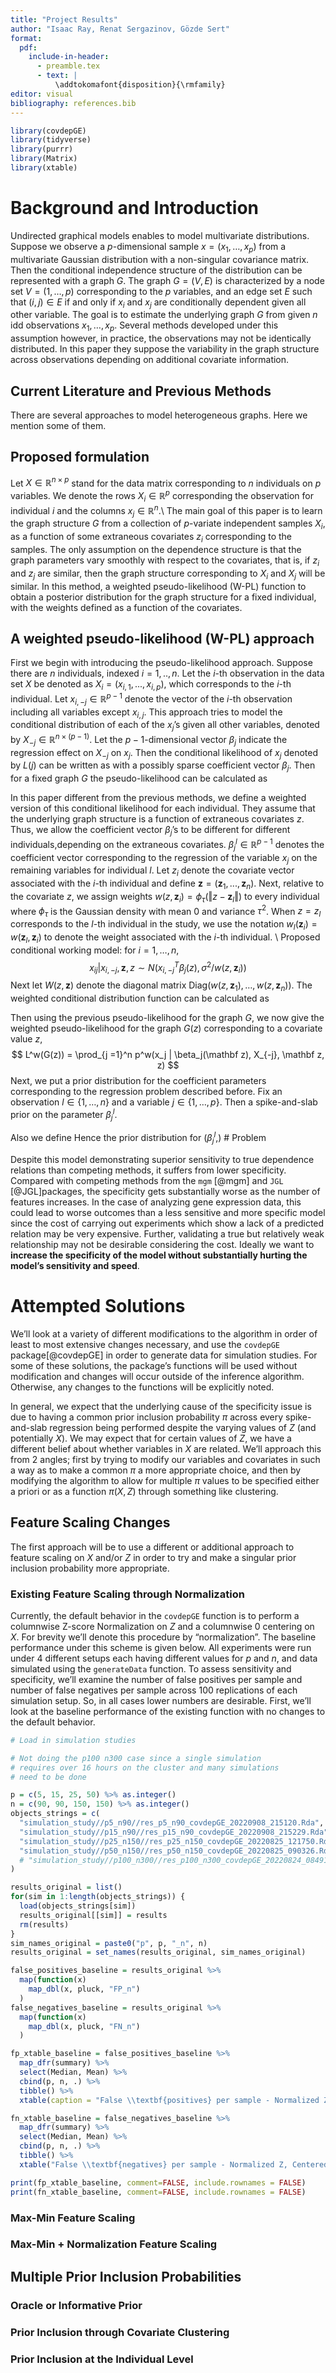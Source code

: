 ```yaml
---
title: "Project Results"
author: "Isaac Ray, Renat Sergazinov, Gözde Sert"
format: 
  pdf:
    include-in-header:
      - preamble.tex
      - text: |
          \addtokomafont{disposition}{\rmfamily}
editor: visual
bibliography: references.bib
---
```


```r
library(covdepGE)
library(tidyverse)
library(purrr)
library(Matrix)
library(xtable)
```

# Background and Introduction

Undirected graphical models enables to model multivariate distributions. Suppose we observe a $p$-dimensional sample $x = (x_1, \dots , x_p)$ from a multivariate Gaussian distribution with a non-singular covariance matrix. Then the conditional independence structure of the distribution can be represented with a graph $G$. The graph $G = (V, E)$ is characterized by a node set $V = (1, \dots, p)$ corresponding to the $p$ variables, and an edge set $E$ such that $(i,j)\in E$ if and only if $x_i$ and $x_j$ are conditionally dependent given all other variable. The goal is to estimate the underlying graph $G$ from given $n$ idd observations $x_1, \dots , x_p$. Several methods developed under this assumption however, in practice, the observations may not be identically distributed. In this paper they suppose the variability in the graph structure across observations depending on additional covariate information.

## Current Literature and Previous Methods

There are several approaches to model heterogeneous graphs. Here we mention some of them.

```{=tex}
\begin{itemize}
\item Without using covariate information: These methods depend on the criteria of first splitting the data into homogeneous groups and sharing information withing groups
\item Adding the covariates into the mean structure of Gaussian graphical models as multiple linear regressions such that the mean is a continuous function of covariates. This approaches studied from a Bayesian perspective and a frequentist perspective. For this approach still uses the homogeneous graph structure for all observation which we do not want. 
\item Modeling the underlying covariance matrix as a function of the covariates. The main difficulty of this approach is to enforce sparsity in the precision matrix while being positive definite, as the sparsity in the covariance matrix does not normally carry to the precision matrix through matrix inversion.
\end{itemize}
```
## Proposed formulation

Let $X \in \mathbb{R}^{n \times p}$ stand for the data matrix corresponding to $n$ individuals on $p$ variables. We denote the rows $X_i \in \mathbb{R}^p$ corresponding the observation for individual $i$ and the columns $x_j \in \mathbb{R}^n$.\\ The main goal of this paper is to learn the graph structure $G$ from a collection of $p$-variate independent samples $X_i$, as a function of some extraneous covariates $z_i$ corresponding to the samples. The only assumption on the dependence structure is that the graph parameters vary smoothly with respect to the covariates, that is, if $z_i$ and $z_j$ are similar, then the graph structure corresponding to $X_i$ and $X_j$ will be similar. In this method, a weighted pseudo-likelihood (W-PL) function to obtain a posterior distribution for the graph structure for a fixed individual, with the weights defined as a function of the covariates.

## A weighted pseudo-likelihood (W-PL) approach

First we begin with introducing the pseudo-likelihood approach. Suppose there are $n$ individuals, indexed $i = 1,..,n$. Let the $i$-th observation in the data set $X$ be denoted as $X_i = (x_{i,1},...,x_{i,p})$, which corresponds to the $i$-th individual. Let $x_{i,−j} \in \mathbb R^{p−1}$ denote the vector of the $i$-th observation including all variables except $x_{i,j}$. This approach tries to model the conditional distribution of each of the $x_j$'s given all other variables, denoted by $X_{−j} \in \mathbb R^{n \times(p−1)}$. Let the $p − 1$-dimensional vector $\beta_j$ indicate the regression effect on $X_{-j}$ on $x_j$. Then the conditional likelihood of $x_j$ denoted by $L(j)$ can be written as 
\begin{equation}
L(j) = p(x_j | X_{-j}, \beta_j) \sim \prod_{i =1}^n \exp \left\{-(x_{i,j} - x_{i, -j}^T\beta_j)^2/ 2\sigma^2 \right\},
\end{equation}
with a possibly sparse coefficient vector $\beta_j$. Then for a fixed graph $G$ the pseudo-likelihood can be calculated as
\begin{equation}
L(G) = \prod_{j =1}^n L(j) = \prod_{j =1}^n p(x_j | X_{-j}, \beta_j). 
\end{equation}

In this paper different from the previous methods, we define a weighted version of this conditional likelihood for each individual. They assume that the underlying graph structure is a function of extraneous covariates $z$. Thus, we allow the coefficient vector $\beta_j$’s to be different for different individuals,depending on the extraneous covariates. $\beta_j^l \in \mathbb R^{p−1}$ denotes the coefficient vector corresponding to the regression of the variable $x_j$ on the remaining variables for individual $l$. Let $z_i$ denote the covariate vector associated with the $i$-th individual and define $\mathbf z = (\mathbf  z_1, . . . , \mathbf  z_n)$. Next, relative to the covariate $z$, we assign weights $w(z, \mathbf z_i) = \phi_{\tau} (\Vert z − \mathbf  z_l\Vert)$ to every individual where $\phi_{\tau}$ is the Gaussian density with mean 0 and variance $\tau^2$. When $z = z_l$ corresponds to the $l$-th individual in the study, we use the notation $w_l(\mathbf z_i) = w(\mathbf z_l, \mathbf z_i)$ to denote the weight associated with the $i$-th individual. \\
Proposed conditional working model: for $i = 1, \dots ,n$, 
$$
x_{ij} | x_{i, -j}, \mathbf z, z \sim N(x_{i, -j}^T\beta_j(z), \sigma^2/ w(z,\mathbf z_i ))
$$
Next let $W(z, \mathbf z)$ denote the diagonal matrix $\text{Diag}(w(z, \mathbf z_1), \dots , w(z, \mathbf z_n))$. The weighted conditional distribution function can be calculated as 
\begin{equation}
p^w(x_j | X_{-j}, \beta_j(\mathbf z), \mathbf z, z) = \left(\prod_{i =1}^n \sqrt{\frac{w(z, \mathbf z_i)}{2\pi \sigma^2_*}}\right) \exp \left\{ - \frac{(x_j - X_{-j}\beta_j(z))^T W(z, \mathbf z) (x_j - X_{-j}\beta_j(z))}{2 \sigma^2_*}\right\}
\end{equation}

Then using the previous pseudo-likelihood for the graph $G$, we now give the weighted  pseudo-likelihood for the graph $G(z)$ corresponding to a covariate value $z$, 
$$
L^w(G(z)) = \prod_{j =1}^n p^w(x_j | \beta_j(\mathbf z), X_{-j}, \mathbf z, z)
$$
Next, we put a prior distribution for the coefficient parameters corresponding to the regression problem described before. Fix an observation $l \in \{ 1, \dots ,n\}$ and a variable $j \in \{1, \dots, p \}$. Then a spike-and-slab prior on the parameter $\beta_j^l$.

Also we define Hence the prior distribution for $(\beta_j^l, )$ 
# Problem

Despite this model demonstrating superior sensitivity to true dependence relations than competing methods, it suffers from lower specificity. Compared with competing methods from the `mgm` [@mgm] and `JGL` [@JGL]packages, the specificity gets substantially worse as the number of features increases. In the case of analyzing gene expression data, this could lead to worse outcomes than a less sensitive and more specific model since the cost of carrying out experiments which show a lack of a predicted relation may be very expensive. Further, validating a true but relatively weak relationship may not be desirable considering the cost. Ideally we want to **increase the specificity of the model without substantially hurting the model's sensitivity and speed**.

# Attempted Solutions

We'll look at a variety of different modifications to the algorithm in order of least to most extensive changes necessary, and use the `covdepGE` package[@covdepGE] in order to generate data for simulation studies. For some of these solutions, the package's functions will be used without modification and changes will occur outside of the inference algorithm. Otherwise, any changes to the functions will be explicitly noted.

In general, we expect that the underlying cause of the specificity issue is due to having a common prior inclusion probability $\pi$ across every spike-and-slab regression being performed despite the varying values of $Z$ (and potentially $X$). We may expect that for certain values of $Z$, we have a different belief about whether variables in $X$ are related. We'll approach this from 2 angles; first by trying to modify our variables and covariates in such a way as to make a common $\pi$ a more appropriate choice, and then by modifying the algorithm to allow for multiple $\pi$ values to be specified either a priori or as a function $\pi(X,Z)$ through something like clustering.

## Feature Scaling Changes

The first approach will be to use a different or additional approach to feature scaling on $X$ and/or $Z$ in order to try and make a singular prior inclusion probability more appropriate.

### Existing Feature Scaling through Normalization

Currently, the default behavior in the `covdepGE` function is to perform a columnwise Z-score Normalization on $Z$ and a columnwise 0 centering on $X$. For brevity we'll denote this procedure by "normalization". The baseline performance under this scheme is given below. All experiments were run under 4 different setups each having different values for $p$ and $n$, and data simulated using the `generateData` function. To assess sensitivity and specificity, we'll examine the number of false positives per sample and number of false negatives per sample across 100 replications of each simulation setup. So, in all cases lower numbers are desirable. First, we'll look at the baseline performance of the existing function with no changes to the default behavior.

```r
# Load in simulation studies

# Not doing the p100 n300 case since a single simulation
# requires over 16 hours on the cluster and many simulations
# need to be done

p = c(5, 15, 25, 50) %>% as.integer()
n = c(90, 90, 150, 150) %>% as.integer()
objects_strings = c(
  "simulation_study//p5_n90//res_p5_n90_covdepGE_20220908_215120.Rda",
  "simulation_study//p15_n90//res_p15_n90_covdepGE_20220908_215229.Rda",
  "simulation_study//p25_n150//res_p25_n150_covdepGE_20220825_121750.Rda",
  "simulation_study//p50_n150//res_p50_n150_covdepGE_20220825_090326.Rda"
  # "simulation_study//p100_n300//res_p100_n300_covdepGE_20220824_084919.Rda"
)

results_original = list()
for(sim in 1:length(objects_strings)) {
  load(objects_strings[sim])
  results_original[[sim]] = results
  rm(results)
}
sim_names_original = paste0("p", p, "_n", n)
results_original = set_names(results_original, sim_names_original)

false_positives_baseline = results_original %>%
  map(function(x)
    map_dbl(x, pluck, "FP_n")
  )
false_negatives_baseline = results_original %>%
  map(function(x)
    map_dbl(x, pluck, "FN_n")
  )

fp_xtable_baseline = false_positives_baseline %>% 
  map_dfr(summary) %>% 
  select(Median, Mean) %>%
  cbind(p, n, .) %>%
  tibble() %>%
  xtable(caption = "False \\textbf{positives} per sample - Normalized Z, Centered X")

fn_xtable_baseline = false_negatives_baseline %>% 
  map_dfr(summary) %>% 
  select(Median, Mean) %>%
  cbind(p, n, .) %>%
  tibble() %>%
  xtable("False \\textbf{negatives} per sample - Normalized Z, Centered X")
```

```r
print(fp_xtable_baseline, comment=FALSE, include.rownames = FALSE)
print(fn_xtable_baseline, comment=FALSE, include.rownames = FALSE)
```

### Max-Min Feature Scaling

### Max-Min + Normalization Feature Scaling

## Multiple Prior Inclusion Probabilities

### Oracle or Informative Prior

### Prior Inclusion through Covariate Clustering

### Prior Inclusion at the Individual Level
